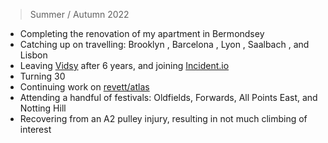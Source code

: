 
> Summer / Autumn 2022

- Completing the renovation of my apartment in Bermondsey
- Catching up on travelling: Brooklyn <Emoji emoji="🇺🇸" />, Barcelona <Emoji emoji="🇪🇸" />, Lyon
  <Emoji emoji="🇫🇷" />, Saalbach <Emoji emoji="🇦🇹" />, and Lisbon <Emoji emoji="🇵🇹" />
- Leaving [Vidsy](https://vidsy.co) after 6 years, and joining [Incident.io](https://incident.io)
  <Emoji emoji="🔥" />
- Turning 30
- Continuing work on [revett/atlas](https://github.com/revett/atlas)
- Attending a handful of festivals: Oldfields, Forwards, All Points East, and Notting Hill
- Recovering from an A2 pulley injury, resulting in not much climbing of interest
